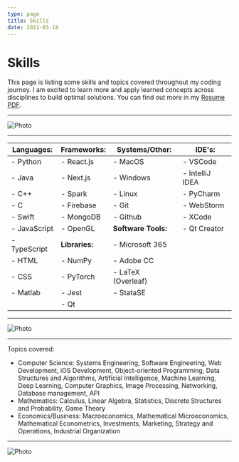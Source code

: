 ```yaml
---
type: page
title: Skills
date: 2021-03-18
---
```


# Skills

This page is listing some skills and topics covered throughout my coding journey.
I am excited to learn more and apply learned concepts across disciplines to build optimal solutions.
You can find out more in my [Resume PDF](https://drive.google.com/file/d/14AqNL2MMT_UcSgGh71WNMrJTm2qjh2YL/view?usp=sharing).


---

<Image
    src="/images/iraa.jpeg"
    alt="Photo"
    width={6000}
    height={2420}
    priority
    className="next-image"
/>

---

| **Languages:** | **Frameworks:** | **Systems/Other:**  | **IDE's:**      |
| -------------- | --------------- | ------------------- | --------------- |
| - Python       | - React.js      | - MacOS             | - VSCode        |
| - Java         | - Next.js       | - Windows           | - IntelliJ IDEA |
| - C++          | - Spark         | - Linux             | - PyCharm       |
| - C            | - Firebase      | - Git               | - WebStorm      |
| - Swift        | - MongoDB       | - Github            | - XCode         |
| - JavaScript   | - OpenGL        | **Software Tools:** | - Qt Creator    |
| - TypeScript   | **Libraries:**  | - Microsoft 365     |                 |
| - HTML         | - NumPy         | - Adobe CC          |                 |
| - CSS          | - PyTorch       | - LaTeX (Overleaf)  |                 |
| - Matlab       | - Jest          | - StataSE           |                 |
|                | - Qt            |                     |                 |

---

<Image
    src="/images/race.jpeg"
    alt="Photo"
    width={5048}
    height={1476}
    priority
    className="next-image"
/>

---

Topics covered:
- Computer Science: Systems Engineering, Software Engineering, Web Development, iOS Development,
Object-oriented Programming, Data Structures and Algorithms, Artificial Intelligence, Machine Learning,
Deep Learning, Computer Graphics, Image Processing, Networking, Database management, API
- Mathematics: Calculus, Linear Algebra, Statistics, Discrete Structures and Probability, Game Theory
- Economics/Business: Macroeconomics, Mathematical Microeconomics, Mathematical Econometrics, Investments,
Marketing, Strategy and Operations, Industrial Organization

---

<Image
    src="/images/hen.jpeg"
    alt="Photo"
    width={5616}
    height={2159}
    priority
    className="next-image"
/>




